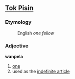 ==[[Tok Pisin]]==
===Etymology===
:English ''one fellow''

===Adjective===
'''wanpela'''

#[[one]]
#used as the [[indefinite article]]